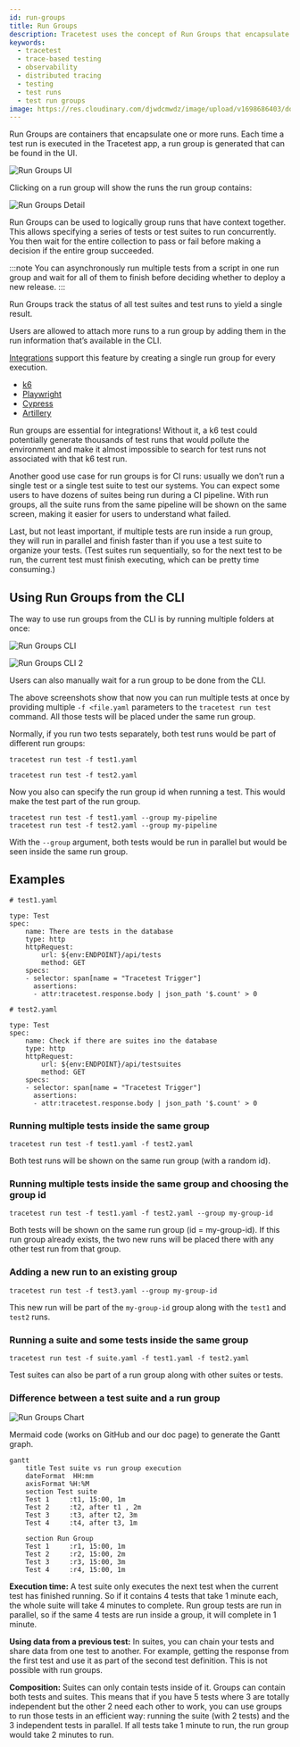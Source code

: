 ```yaml
---
id: run-groups
title: Run Groups
description: Tracetest uses the concept of Run Groups that encapsulate one or more runs. Each time a test run is executed in the Tracetest app, a run group is generated that can be found in the UI.
keywords:
  - tracetest
  - trace-based testing
  - observability
  - distributed tracing
  - testing
  - test runs
  - test run groups
image: https://res.cloudinary.com/djwdcmwdz/image/upload/v1698686403/docs/Blog_Thumbnail_14_rsvkmo.jpg
---
```


Run Groups are containers that encapsulate one or more runs. Each time a test run is executed in the Tracetest app, a run group is generated that can be found in the UI.

![Run Groups UI](../img/run-groups-ui.png)

Clicking on a run group will show the runs the run group contains:

![Run Groups Detail](../img/run-groups-detail.png)

Run Groups can be used to logically group runs that have context together. This allows specifying a series of tests or test suites to run concurrently. You then wait for the entire collection to pass or fail before making a decision if the entire group succeeded.

:::note 
You can asynchronously run multiple tests from a script in one run group and wait for all of them to finish before deciding whether to deploy a new release.
:::

Run Groups track the status of all test suites and test runs to yield a single result.

Users are allowed to attach more runs to a run group by adding them in the run information that’s available in the CLI.

[Integrations](https://docs.tracetest.io/tools-and-integrations/overview) support this feature by creating a single run group for every execution.
- [k6](https://docs.tracetest.io/tools-and-integrations/k6)
- [Playwright](https://docs.tracetest.io/tools-and-integrations/playwright)
- [Cypress](https://docs.tracetest.io/tools-and-integrations/cypress)
- [Artillery](https://docs.tracetest.io/tools-and-integrations/artillery-plugin)

Run groups are essential for integrations! Without it, a k6 test could potentially generate thousands of test runs that would pollute the environment and make it almost impossible to search for test runs not associated with that k6 test run.

Another good use case for run groups is for CI runs: usually we don’t run a single test or a single test suite to test our systems. You can expect some users to have dozens of suites being run during a CI pipeline. With run groups, all the suite runs from the same pipeline will be shown on the same screen, making it easier for users to understand what failed. 

Last, but not least important, if multiple tests are run inside a run group, they will run in parallel and finish faster than if you use a test suite to organize your tests. (Test suites run sequentially, so for the next test to be run, the current test must finish executing, which can be pretty time consuming.)

## Using Run Groups from the CLI

The way to use run groups from the CLI is by running multiple folders at once:

![Run Groups CLI](../img/run-groups-cli.png)

![Run Groups CLI 2](../img/run-groups-cli-2.jpg)

Users can also manually wait for a run group to be done from the CLI.

The above screenshots show that now you can run multiple tests at once by providing multiple `-f <file.yaml` parameters to the `tracetest run test` command. All those tests will be placed under the same run group.

Normally, if you run two tests separately, both test runs would be part of different run groups:

```
tracetest run test -f test1.yaml
```

```
tracetest run test -f test2.yaml
```

Now you also can specify the run group id when running a test. This would make the test part of the run group.

```
tracetest run test -f test1.yaml --group my-pipeline
tracetest run test -f test2.yaml --group my-pipeline
```

With the `--group` argument, both tests would be run in parallel but would be seen inside the same run group.

## Examples
```
# test1.yaml

type: Test
spec:
	name: There are tests in the database
	type: http
	httpRequest:
		url: ${env:ENDPOINT}/api/tests
		method: GET
	specs:
	- selector: span[name = "Tracetest Trigger"]
	  assertions:
	  - attr:tracetest.response.body | json_path '$.count' > 0
```

```
# test2.yaml

type: Test
spec:
	name: Check if there are suites ino the database
	type: http
	httpRequest:
		url: ${env:ENDPOINT}/api/testsuites
		method: GET
	specs:
	- selector: span[name = "Tracetest Trigger"]
	  assertions:
	  - attr:tracetest.response.body | json_path '$.count' > 0
```

### Running multiple tests inside the same group

```
tracetest run test -f test1.yaml -f test2.yaml
```

Both test runs will be shown on the same run group (with a random id).

### Running multiple tests inside the same group and choosing the group id

```
tracetest run test -f test1.yaml -f test2.yaml --group my-group-id
```

Both tests will be shown on the same run group (id = my-group-id). If this run group already exists, the two new runs will be placed there with any other test run from that group.

### Adding a new run to an existing group

```
tracetest run test -f test3.yaml --group my-group-id
```
This new run will be part of the `my-group-id` group along with the `test1` and `test2` runs.

### Running a suite and some tests inside the same group

```
tracetest run test -f suite.yaml -f test1.yaml -f test2.yaml
```

Test suites can also be part of a run group along with other suites or tests.

### Difference between a test suite and a run group

![Run Groups Chart](../img/run-groups-chart.png)

Mermaid code (works on GitHub and our doc page) to generate the Gantt graph.

```
gantt
    title Test suite vs run group execution
    dateFormat  HH:mm
    axisFormat %H:%M
    section Test suite
    Test 1     :t1, 15:00, 1m
    Test 2     :t2, after t1 , 2m
    Test 3     :t3, after t2, 3m
    Test 4     :t4, after t3, 1m

    section Run Group
    Test 1     :r1, 15:00, 1m
    Test 2     :r2, 15:00, 2m
    Test 3     :r3, 15:00, 3m
    Test 4     :r4, 15:00, 1m
```

**Execution time:** A test suite only executes the next test when the current test has finished running. So if it contains 4 tests that take 1 minute each, the whole suite will take 4 minutes to complete. Run group tests are run in parallel, so if the same 4 tests are run inside a group, it will complete in 1 minute.

**Using data from a previous test:** In suites, you can chain your tests and share data from one test to another. For example, getting the response from the first test and use it as part of the second test definition. This is not possible with run groups.

**Composition:** Suites can only contain tests inside of it. Groups can contain both tests and suites. This means that if you have 5 tests where 3 are totally independent but the other 2 need each other to work, you can use groups to run those tests in an efficient way: running the suite (with 2 tests) and the 3 independent tests in parallel. If all tests take 1 minute to run, the run group would take 2 minutes to run.


